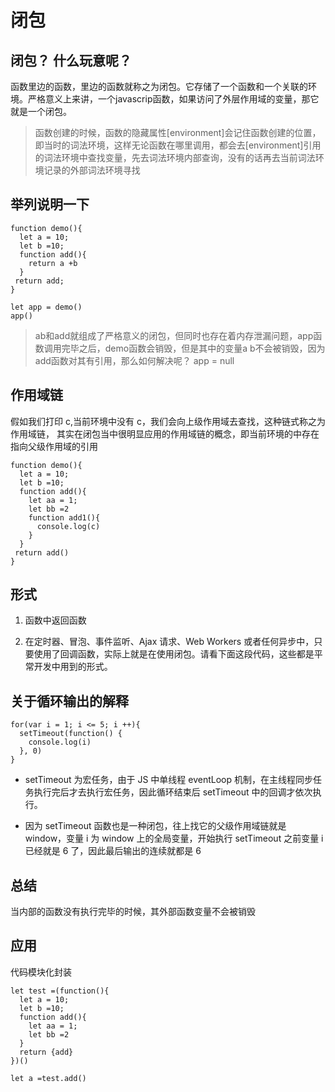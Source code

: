 # 闭包

## 闭包？ 什么玩意呢？
函数里边的函数，里边的函数就称之为闭包。它存储了一个函数和一个关联的环境。严格意义上来讲，一个javascrip函数，如果访问了外层作用域的变量，那它就是一个闭包。

> 函数创建的时候，函数的隐藏属性[environment]会记住函数创建的位置，即当时的词法环境，这样无论函数在哪里调用，都会去[environment]引用的词法环境中查找变量，先去词法环境内部查询，没有的话再去当前词法环境记录的外部词法环境寻找

## 举列说明一下

```
function demo(){
  let a = 10;
  let b =10;
  function add(){
    return a +b
  }
 return add;
}

let app = demo()
app()
```
> ab和add就组成了严格意义的闭包，但同时也存在着内存泄漏问题，app函数调用完毕之后，demo函数会销毁，但是其中的变量a b不会被销毁，因为add函数对其有引用，那么如何解决呢？ app = null

## 作用域链

假如我们打印 c,当前环境中没有 c，我们会向上级作用域去查找，这种链式称之为作用域链，
其实在闭包当中很明显应用的作用域链的概念，即当前环境的中存在指向父级作用域的引用

```
function demo(){
  let a = 10;
  let b =10;
  function add(){
    let aa = 1;
    let bb =2
    function add1(){
      console.log(c)
    }
  }
 return add()
}
```

## 形式

1. 函数中返回函数

2. 在定时器、冒泡、事件监听、Ajax 请求、Web Workers 或者任何异步中，只要使用了回调函数，实际上就是在使用闭包。请看下面这段代码，这些都是平常开发中用到的形式。

## 关于循环输出的解释

```
for(var i = 1; i <= 5; i ++){
  setTimeout(function() {
    console.log(i)
  }, 0)
}
```

- setTimeout 为宏任务，由于 JS 中单线程 eventLoop 机制，在主线程同步任务执行完后才去执行宏任务，因此循环结束后 setTimeout 中的回调才依次执行。

- 因为 setTimeout 函数也是一种闭包，往上找它的父级作用域链就是 window，变量 i 为 window 上的全局变量，开始执行 setTimeout 之前变量 i 已经就是 6 了，因此最后输出的连续就都是 6

## 总结

当内部的函数没有执行完毕的时候，其外部函数变量不会被销毁

## 应用

代码模块化封装

```
let test =(function(){
  let a = 10;
  let b =10;
  function add(){
    let aa = 1;
    let bb =2
  }
  return {add}
})()

let a =test.add()
```



